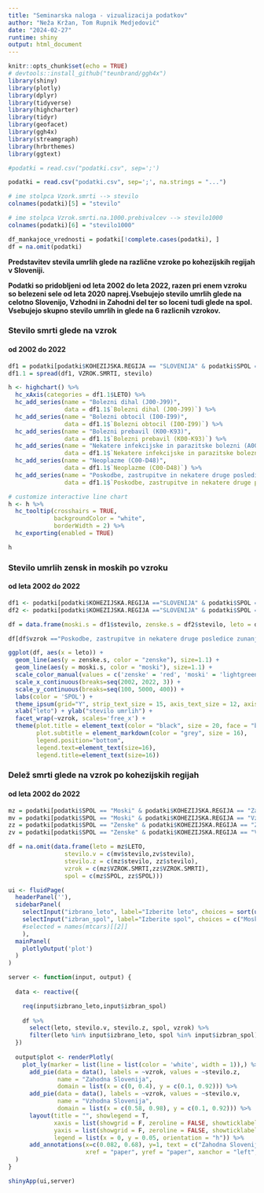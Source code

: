 ```yaml
---
title: "Seminarska naloga - vizualizacija podatkov"
author: "Neža Kržan, Tom Rupnik Medjedovič"
date: "2024-02-27"
runtime: shiny
output: html_document
---
```


```r
knitr::opts_chunk$set(echo = TRUE)
# devtools::install_github("teunbrand/ggh4x")
library(shiny)
library(plotly)
library(dplyr)
library(tidyverse)
library(highcharter)
library(tidyr)
library(geofacet)
library(ggh4x)
library(streamgraph)
library(hrbrthemes)
library(ggtext)
```

```r
#podatki = read.csv("podatki.csv", sep=';')

podatki = read.csv("podatki.csv", sep=';', na.strings = "...")

# ime stolpca Vzork.smrti --> stevilo
colnames(podatki)[5] = "stevilo"

# ime stolpca Vzrok.smrti.na.1000.prebivalcev --> stevilo1000
colnames(podatki)[6] = "stevilo1000"

```

```r
df_mankajoce_vrednosti = podatki[!complete.cases(podatki), ]
df = na.omit(podatki)
```

**Predstavitev stevila umrlih glede na različne vzroke po kohezijskih regijah v Sloveniji.** 

**Podatki so pridobljeni od leta 2002 do leta 2022, razen pri enem vzroku so belezeni sele od leta 2020 naprej.Vsebujejo stevilo umrlih glede na celotno Slovenijo, Vzhodni in Zahodni del ter so loceni tudi glede na spol. Vsebujejo skupno stevilo umrlih in glede na 6 razlicnih vzrokov.**

### Stevilo smrti glede na vzrok
#### od 2002 do 2022

```r
df1 = podatki[podatki$KOHEZIJSKA.REGIJA == "SLOVENIJA" & podatki$SPOL == "Spol - SKUPAJ", 1:5]
df1.1 = spread(df1, VZROK.SMRTI, stevilo)

h <- highchart() %>% 
  hc_xAxis(categories = df1.1$LETO) %>% 
  hc_add_series(name = "Bolezni dihal (J00-J99)", 
                data = df1.1$`Bolezni dihal (J00-J99)`) %>% 
  hc_add_series(name = "Bolezni obtocil (I00-I99)", 
                data = df1.1$`Bolezni obtocil (I00-I99)`) %>%
  hc_add_series(name = "Bolezni prebavil (K00-K93)", 
                data = df1.1$`Bolezni prebavil (K00-K93)`) %>%
  hc_add_series(name = "Nekatere infekcijske in parazitske bolezni (A00-B99)", 
                data = df1.1$`Nekatere infekcijske in parazitske bolezni (A00-B99)`) %>%
  hc_add_series(name = "Neoplazme (C00-D48)", 
                data = df1.1$`Neoplazme (C00-D48)`) %>%
  hc_add_series(name = "Poskodbe, zastrupitve in nekatere druge posledice zunanjih vzrokov (S00-T98)", 
                data = df1.1$`Poskodbe, zastrupitve in nekatere druge posledice zunanjih vzrokov (S00-T98)`)

# customize interactive line chart
h <- h %>%
  hc_tooltip(crosshairs = TRUE, 
             backgroundColor = "white",
             borderWidth = 2) %>% 
  hc_exporting(enabled = TRUE)

h
```

### Stevilo umrlih zensk in moskih po vzroku
#### od leta 2002 do 2022

```r
df1 <- podatki[podatki$KOHEZIJSKA.REGIJA =="SLOVENIJA" & podatki$SPOL =="Moski" & podatki$VZROK.SMRTI != "Vzrok smrti - SKUPAJ",]
df2 <- podatki[podatki$KOHEZIJSKA.REGIJA =="SLOVENIJA" & podatki$SPOL =="Zenske" & podatki$VZROK.SMRTI != "Vzrok smrti - SKUPAJ",]

df = data.frame(moski.s = df1$stevilo, zenske.s = df2$stevilo, leto = df1$LETO, vzrok = df1$VZROK.SMRTI)

df[df$vzrok =="Poskodbe, zastrupitve in nekatere druge posledice zunanjih vzrokov (S00-T98)", "vzrok"] = "Poskodbe, zastrupitve, zunanji vzroki (S00-T98)"

ggplot(df, aes(x = leto)) +
  geom_line(aes(y = zenske.s, color = "zenske"), size=1.1) +
  geom_line(aes(y = moski.s, color = "moski"), size=1.1) +
  scale_color_manual(values = c('zenske' = 'red', 'moski' = 'lightgreen')) +
  scale_x_continuous(breaks=seq(2002, 2022, 3)) +
  scale_y_continuous(breaks=seq(100, 5000, 400)) +
  labs(color = 'SPOL') +
  theme_ipsum(grid="Y", strip_text_size = 15, axis_text_size = 12, axis_title_size = 12) +
  xlab("leto") + ylab("stevilo umrlih") +
  facet_wrap(~vzrok, scales='free_x') +
  theme(plot.title = element_text(color = "black", size = 20, face = "bold"),
        plot.subtitle = element_markdown(color = "grey", size = 16),
        legend.position="bottom",
        legend.text=element_text(size=16),
        legend.title=element_text(size=16))
```

### Delež smrti glede na vzrok po kohezijskih regijah
#### od leta 2002 do 2022
<!--
```r
selectInput("izbrano_leto", label="Izberite leto", choices = unique(podatki$LETO), selected = 2002)

selectInput("izbran_spol", label="Izberite spol", choices = c("Moski", "Zenske"), selected = "Moski")

df2 = podatki[podatki$KOHEZIJSKA.REGIJA %in% c("Vzhodna Slovenija", "Zahodna Slovenija") & podatki$SPOL %in% c("Moski", "Zenske") &
              podatki$VZROK.SMRTI %in% unique(podatki$VZROK.SMRTI)[2:7],]

renderPlot({
  df2.1 = na.omit(df2[df2$SPOL == input$izbran_spol &
              df2$LETO == as.numeric(input$izbrano_leto),])
  df2.1 = df2.1[order(-df2.1$stevilo),]
  
  ggplot(df2.1, aes(x="", y=stevilo, fill= reorder(VZROK.SMRTI, order(-stevilo)))) +
    geom_bar(stat="identity", width=1, color="white", position = "fill", border="white") +
    facet_grid(~KOHEZIJSKA.REGIJA) +
    coord_polar(theta="y") + 
    theme_void() +  labs(fill='Vzrok smrti') +
    theme(axis.text.x = element_text(angle=-20)) 

})
```
-->

```r
mz = podatki[podatki$SPOL == "Moski" & podatki$KOHEZIJSKA.REGIJA == "Zahodna Slovenija" & podatki$VZROK.SMRTI != "Vzrok smrti - SKUPAJ", ]
mv = podatki[podatki$SPOL == "Moski" & podatki$KOHEZIJSKA.REGIJA == "Vzhodna Slovenija" & podatki$VZROK.SMRTI != "Vzrok smrti - SKUPAJ", ]
zz = podatki[podatki$SPOL == "Zenske" & podatki$KOHEZIJSKA.REGIJA == "Zahodna Slovenija" & podatki$VZROK.SMRTI != "Vzrok smrti - SKUPAJ", ]
zv = podatki[podatki$SPOL == "Zenske" & podatki$KOHEZIJSKA.REGIJA == "Vzhodna Slovenija" & podatki$VZROK.SMRTI != "Vzrok smrti - SKUPAJ", ]

df = na.omit(data.frame(leto = mz$LETO,
                stevilo.v = c(mv$stevilo,zv$stevilo),
                stevilo.z = c(mz$stevilo, zz$stevilo),
                vzrok = c(mz$VZROK.SMRTI,zz$VZROK.SMRTI),
                spol = c(mz$SPOL, zz$SPOL)))
```

```r
ui <- fluidPage(
  headerPanel(''),
  sidebarPanel(
    selectInput("izbrano_leto", label="Izberite leto", choices = sort(unique(df$leto)), selected = 2002),
    selectInput("izbran_spol", label="Izberite spol", choices = c("Moski", "Zenske"), selected = "Moski")
    #selected = names(mtcars)[[2]]
    ),
  mainPanel(
    plotlyOutput('plot')
  )
)

server <- function(input, output) {
  
  data <- reactive({

    req(input$izbrano_leto,input$izbran_spol)
    
    df %>% 
      select(leto, stevilo.v, stevilo.z, spol, vzrok) %>%
      filter(leto %in% input$izbrano_leto, spol %in% input$izbran_spol)
  })
  
  output$plot <- renderPlotly(
    plot_ly(marker = list(line = list(color = 'white', width = 1)),) %>%
      add_pie(data = data(), labels = ~vzrok, values = ~stevilo.z,
              name = "Zahodna Slovenija", 
              domain = list(x = c(0, 0.4), y = c(0.1, 0.92))) %>% 
      add_pie(data = data(), labels = ~vzrok, values = ~stevilo.v,
              name = "Vzhodna Slovenija", 
              domain = list(x = c(0.58, 0.98), y = c(0.1, 0.92))) %>% 
      layout(title = "", showlegend = T,
             xaxis = list(showgrid = F, zeroline = FALSE, showticklabels = FALSE),
             yaxis = list(showgrid = F, zeroline = FALSE, showticklabels = FALSE),
             legend = list(x = 0, y = 0.05, orientation = "h")) %>%
      add_annotations(x=c(0.082, 0.68), y=1, text = c("Zahodna Slovenija", "Vzhodna Slovenija"), 
                      xref = "paper", yref = "paper", xanchor = "left", showarrow = FALSE)
  )
}

shinyApp(ui,server)
```
